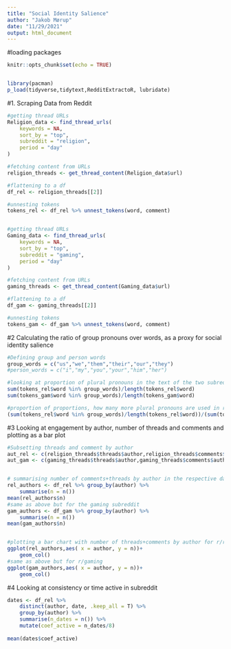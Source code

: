 ```yaml
---
title: "Social Identity Salience"
author: "Jakob Mørup"
date: "11/29/2021"
output: html_document
---
```

#loading packages
```r
knitr::opts_chunk$set(echo = TRUE)


library(pacman)
p_load(tidyverse,tidytext,RedditExtractoR, lubridate)

```


#1. Scraping Data from Reddit
```r
#getting thread URLs
Religion_data <- find_thread_urls(
	keywords = NA,
	sort_by = "top",
	subreddit = "religion",
	period = "day"
)

#fetching content from URLs
religion_threads <- get_thread_content(Religion_data$url)

#flattening to a df
df_rel <- religion_threads[[2]]

#unnesting tokens
tokens_rel <- df_rel %>% unnest_tokens(word, comment)


#getting thread URLs
Gaming_data <- find_thread_urls(
	keywords = NA,
	sort_by = "top",
	subreddit = "gaming",
	period = "day"
)

#fetching content from URLs
gaming_threads <- get_thread_content(Gaming_data$url)

#flattening to a df
df_gam <- gaming_threads[[2]]

#unnesting tokens
tokens_gam <- df_gam %>% unnest_tokens(word, comment)

```

#2 Calculating the ratio of group pronouns over words, as a proxy for social identity salience
```r
#Defining group and person words
group_words = c("us","we","them","their","our","they")
#person_words = c("i","my","you","your","him","her")

#looking at proportion of plural pronouns in the text of the two subreddits
sum(tokens_rel$word %in% group_words)/length(tokens_rel$word)
sum(tokens_gam$word %in% group_words)/length(tokens_gam$word)

#proportion of proportions, how many more plural pronouns are used in r/religion than in r/gaming per word used.
(sum(tokens_rel$word %in% group_words)/length(tokens_rel$word))/(sum(tokens_gam$word %in% group_words)/length(tokens_gam$word))


```


#3 Looking at engagement by author, number of threads and comments and plotting as a bar plot
```r
#Subsetting threads and comment by author
aut_rel <- c(religion_threads$threads$author,religion_threads$comments$author)
aut_gam <- c(gaming_threads$threads$author,gaming_threads$comments$author)


# summarising number of comments+threads by author in the respective dataframes (r/religion and r/gaming), then printing the mean amount of threads+comments by author
rel_authors <- df_rel %>% group_by(author) %>%
	summarise(n = n())
mean(rel_authors$n)
#same as above but for the gaming subreddit
gam_authors <- df_gam %>% group_by(author) %>%
	summarise(n = n())
mean(gam_authors$n)


#plotting a bar chart with number of threads+comments by author for r/religion
ggplot(rel_authors,aes( x = author, y = n))+
	geom_col()
#same as above but for r/gaming
ggplot(gam_authors,aes( x = author, y = n))+
	geom_col()
```


#4 Looking at consistency or time active in subreddit

```r
dates <- df_rel %>%
	distinct(author, date, .keep_all = T) %>% 
	group_by(author) %>% 
	summarise(n_dates = n()) %>% 
	mutate(coef_active = n_dates/8)
 
mean(dates$coef_active)


```

